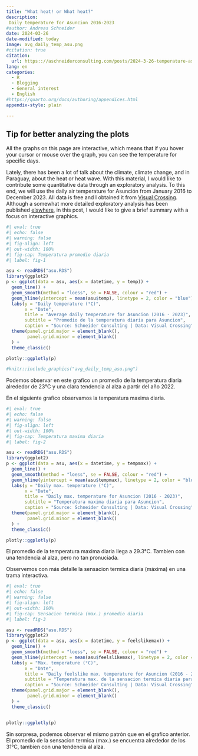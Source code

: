 ```yaml
---
title: "What heat! or What heat?"
description:
 Daily temperature for Asuncion 2016-2023
#author: Andreas Schneider
date: 2024-03-26
date-modified: today
image: avg_daily_temp_asu.png
#citation: true
citation:
  url: https:://aschneiderconsulting.com/posts/2024-3-26-temperature-asu/en
lang: en
categories:
  - R
  - Blogging
  - General interest
  - English
#https://quarto.org/docs/authoring/appendices.html
appendix-style: plain

---
```


::: {.callout-tip}
## Tip for better analyzing the plots

All the graphs on this page are interactive, which means that
if you hover your cursor or mouse over the graph, you can see the temperature
for specific days.
:::

Lately, there has been a lot of talk about the climate, climate change,
and in Paraguay, about the heat or heat wave. With this material, I
would like to contribute some quantitative data through an exploratory
analysis. To this end, we will use the daily air temperature for
Asunción from January 2016 to December 2023. All data is free and I
obtained it from
[Visual Crossing](https://www.visualcrossing.com/).   
Although a somewhat more detailed exploratory analysis has been published
[elswhere](https://www.linkedin.com/feed/update/urn:li:activity:7178418255764537344/),
in this post, I would like to give a brief summary with a focus on
interactive graphics.


```r
#| eval: true
#| echo: false
#| warning: false
#| fig-align: left
#| out-width: 100%
#| fig-cap: Temperatura promedio diaria
#| label: fig-1

asu <- readRDS("asu.RDS") 
library(ggplot2)
p <- ggplot(data = asu, aes(x = datetime, y = temp)) + 
  geom_line() +
  geom_smooth(method = "loess", se = FALSE, colour = "red") +
  geom_hline(yintercept = mean(asu$temp), linetype = 2, color = "blue") +
  labs(y = "Daily temperature (°C)",
       x = "Date",
       title = "Average daily temperature for Asuncion (2016 - 2023)",
       subtitle = "Promedio de la temperatura diaria para Asuncion",
       caption = "Source: Schneider Consulting | Data: Visual Crossing") +
  theme(panel.grid.major = element_blank(),
        panel.grid.minor = element_blank()
  ) +
  theme_classic()

plotly::ggplotly(p)

#knitr::include_graphics("avg_daily_temp_asu.png")
```

Podemos observar en este grafico un promedio de la temperatura diaria alrededor
de 23°C y una clara tendencia al alza a partir del año 2022.   

En el siguiente grafico observamos la temperatura maxima diaria.

```r
#| eval: true
#| echo: false
#| warning: false
#| fig-align: left
#| out-width: 100%
#| fig-cap: Temperatura maxima diaria
#| label: fig-2

asu <- readRDS("asu.RDS") 
library(ggplot2)
p <- ggplot(data = asu, aes(x = datetime, y = tempmax)) + 
  geom_line() +
  geom_smooth(method = "loess", se = FALSE, colour = "red") +
  geom_hline(yintercept = mean(asu$tempmax), linetype = 2, color = "blue") +
  labs(y = "Daily max. temperature (°C)",
       x = "Date",
       title = "Daily max. temperature for Asuncion (2016 - 2023)",
       subtitle = "Temperatura maxima diaria para Asuncion",
       caption = "Source: Schneider Consulting | Data: Visual Crossing") +
  theme(panel.grid.major = element_blank(),
        panel.grid.minor = element_blank()
  ) +
  theme_classic()

plotly::ggplotly(p)
```

El promedio de la temperatura maxima diaria llega a 29.3°C. Tambien con una
tendencia al alza, pero no tan pronuciada.

Observemos con más detalle la sensacion termica diaria (máxima) en una
trama interactiva.

```r
#| eval: true
#| echo: false
#| warning: false
#| fig-align: left
#| out-width: 100%
#| fig-cap: Sensacion termica (max.) promedio diaria
#| label: fig-3

asu <- readRDS("asu.RDS") 
library(ggplot2)
p <- ggplot(data = asu, aes(x = datetime, y = feelslikemax)) + 
  geom_line() +
  geom_smooth(method = "loess", se = FALSE, colour = "red") +
  geom_hline(yintercept = mean(asu$feelslikemax), linetype = 2, color = "blue") +
  labs(y = "Max. temperature (°C)",
       x = "Date",
       title = "Daily feelslike max. temperature for Asuncion (2016 - 2023)",
       subtitle = "Temperatura max. de la sensacion termica diaria para Asuncion",
       caption = "Source: Schneider Consulting | Data: Visual Crossing") +
  theme(panel.grid.major = element_blank(),
        panel.grid.minor = element_blank()
  ) +
  theme_classic()


plotly::ggplotly(p)
```

Sin sorpresa, podemos observar el mismo patrón que en el grafico anterior. El
promedio de la sensacion termica (max.) se encuentra alrededor de los 31°C,
tambien con una tendencia al alza.

